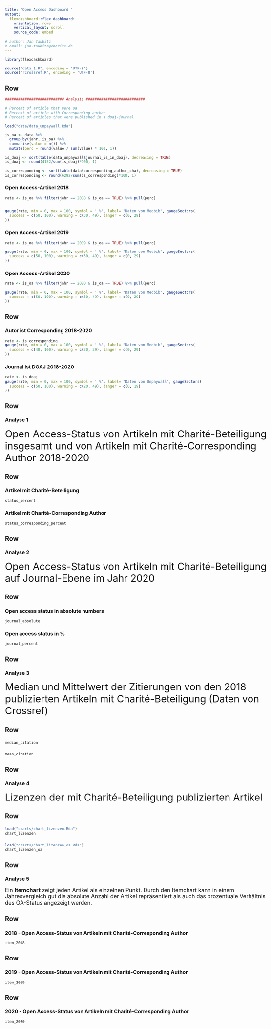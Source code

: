 ```yaml
---
title: "Open Access Dashboard "
output: 
  flexdashboard::flex_dashboard:
    orientation: rows
    vertical_layout: scroll
    source_code: embed
    
# author: Jan Taubitz
# email: jan.taubitz@charite.de
---
```


```r
library(flexdashboard)

source("data_1.R", encoding = 'UTF-8')
source("rcrossref.R", encoding = 'UTF-8')
```

<style>
body {
  max-width: 1200px; 
  margin: 0 auto 0 auto;
}
</style>

Row 
-----------------------------------------------------------------------

```r
########################### Analysis ###########################

# Percent of article that were oa
# Percent of article with Corresponding author
# Percent of articles that were published in a doaj-journal

load("data/data_unpaywall.Rda")

is_oa <- data %>%
  group_by(jahr, is_oa) %>%
  summarise(value = n()) %>%
  mutate(perc = round(value / sum(value) * 100, 1))

is_doaj <- sort(table(data_unpaywall$journal_is_in_doaj), decreasing = TRUE)
is_doaj <- round(4152/sum(is_doaj)*100, 1)

is_corresponding <- sort(table(data$corresponding_author_cha), decreasing = TRUE)
is_corresponding <- round(6292/sum(is_corresponding)*100, 1)
```


### Open Access-Artikel 2018

```r
rate <- is_oa %>% filter(jahr == 2018 & is_oa == TRUE) %>% pull(perc)


gauge(rate, min = 0, max = 100, symbol = ' %', label= "Daten von Medbib", gaugeSectors(
  success = c(50, 100), warning = c(30, 49), danger = c(0, 29)
))
```

### Open Access-Artikel 2019

```r
rate <- is_oa %>% filter(jahr == 2019 & is_oa == TRUE) %>% pull(perc)

gauge(rate, min = 0, max = 100, symbol = ' %', label= "Daten von Medbib", gaugeSectors(
  success = c(50, 100), warning = c(30, 49), danger = c(0, 29)
))
```

### Open Access-Artikel 2020

```r
rate <- is_oa %>% filter(jahr == 2020 & is_oa == TRUE) %>% pull(perc)

gauge(rate, min = 0, max = 100, symbol = ' %', label= "Daten von Medbib", gaugeSectors(
  success = c(50, 100), warning = c(30, 49), danger = c(0, 29)
))
```


Row 
-----------------------------------------------------------------------

### Autor ist Corresponding 2018-2020

```r
rate <- is_corresponding
gauge(rate, min = 0, max = 100, symbol = ' %', label= "Daten von Medbib", gaugeSectors(
  success = c(40, 100), warning = c(30, 39), danger = c(0, 29)
))
```

### Journal ist DOAJ 2018-2020

```r
rate <- is_doaj
gauge(rate, min = 0, max = 100, symbol = ' %', label= "Daten von Unpaywall", gaugeSectors(
  success = c(50, 100), warning = c(20, 49), danger = c(0, 19)
))
```

Row {data-height=120}
-----------------------------------------------------------------------

### Analyse 1

<font size="6"> Open Access-Status von Artikeln mit Charité-Beteiligung insgesamt und von Artikeln mit Charité-Corresponding Author 2018-2020</font>


Row {data-height=500}
-----------------------------------------------------------------------


### Artikel mit Charité-Beteiligung

```r
status_percent
```

### Artikel mit Charité-Corresponding Author

```r
status_corresponding_percent
```


Row {data-height=120}
-----------------------------------------------------------------------

### Analyse 2

<font size="6"> Open Access-Status von Artikeln mit Charité-Beteiligung auf Journal-Ebene im Jahr 2020 </font>


Row {data-height=500}
-----------------------------------------------------------------------

### Open access status in absolute numbers

```r
journal_absolute
```

### Open access status in %

```r
journal_percent
```



Row {data-height=120}
-----------------------------------------------------------------------

### Analyse 3

<font size="6"> Median und Mittelwert der Zitierungen von den 2018 publizierten Artikeln mit Charité-Beteiligung (Daten von Crossref)</font>

Row 
-----------------------------------------------------------------------

###

```r
median_citation
```

###

```r
mean_citation
```


Row {data-height=120}
-----------------------------------------------------------------------

### Analyse 4

<font size="6"> Lizenzen der mit Charité-Beteiligung publizierten Artikel</font>

Row 
-----------------------------------------------------------------------

###

```r
load("charts/chart_lizenzen.Rda")
chart_lizenzen
```

###

```r
load("charts/chart_lizenzen_oa.Rda")
chart_lizenzen_oa
```


Row {data-height=100}
-----------------------------------------------------------------------

### Analyse 5

<font size="4"> Ein <b>Itemchart</b> zeigt jeden Artikel als einzelnen Punkt. Durch den Itemchart kann in einem Jahresvergleich gut die absolute Anzahl der Artikel repräsentiert als auch das prozentuale Verhältnis des OA-Status angezeigt werden.</font>


Row {data-height=150}
-----------------------------------------------------------------------

### 2018 - Open Access-Status von Artikeln mit Charité-Corresponding Author

```r
item_2018
```

Row {data-height=150}
-----------------------------------------------------------------------
### 2019 - Open Access-Status von Artikeln mit Charité-Corresponding Author

```r
item_2019
```
Row {data-height=200}
-----------------------------------------------------------------------
### 2020 - Open Access-Status von Artikeln mit Charité-Corresponding Author

```r
item_2020
```
